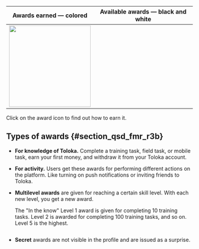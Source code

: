 Awards earned — colored | Available awards — black and white
----- | -----
<img src="https://tlkfrontprod.azureedge.net/portal-production/static/uploaded/images/1676733333638/1676733333638_original_svg.svg" width="220px" alt="" /> | <Image width="220px" imageId="1676449035619" alt="" />

Click on the award icon to find out how to earn it.

## Types of awards {#section_qsd_fmr_r3b}

- **For knowledge of Toloka.** Complete a training task, field task, or mobile task, earn your first money, and withdraw it from your Toloka account.

- **For activity.** Users get these awards for performing different actions on the platform. Like turning on push notifications or inviting friends to Toloka.

- **Multilevel awards** are given for reaching a certain skill level. With each new level, you get a new award.

    <Cut title="Example">

    The "In the know" Level 1 award is given for completing 10 training tasks. Level 2 is awarded for completing 100 training tasks, and so on. Level 5 is the highest.

    <Image withBackground imageId="1676449033078" alt="" />

    </Cut>

- **Secret** awards are not visible in the profile and are issued as a surprise.
